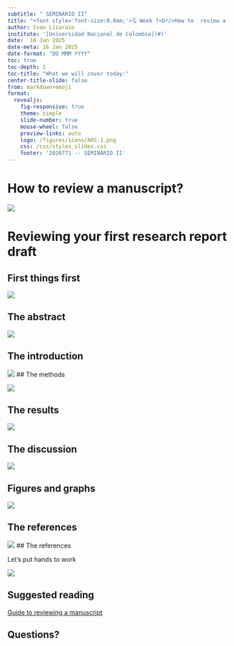 ```yaml
---
subtitle: " SEMINARIO II"
title: "<font style='font-size:0.8em;'>🗓️ Week 7<br/>How to  review a   manuscript?</font>"
author: Ivan Lizarazo
institute: '[Universidad Nacional de Colombia](#)'
date:  16 Jan 2025
date-meta: 16 Jan 2025
date-format: "DD MMM YYYY"
toc: true
toc-depth: 1
toc-title: "What we will cover today:"
center-title-slide: false
from: markdown+emoji
format:
  revealjs: 
    fig-responsive: true
    theme: simple
    slide-number: true
    mouse-wheel: false
    preview-links: auto
    logo: /figures/icons/ARS-1.png
    css: /css/styles_slides.css
    footer: '2020771 -- SEMINARIO II'
---
```


# How to review a manuscript?

![](figs/guide.png)


# Reviewing your first research report draft

## First things first

![](figs/1.png)

## The abstract

![](figs/2.png)

## The introduction

![](figs/3.png)
## The methods

![](figs/4.png)

## The results

![](figs/5.png)

## The discussion

![](figs/6.png)

## Figures and graphs

![](figs/7.png)

## The references

![](figs/8.png)
## The references

Let's put hands to work

![](figs/work.png)



## Suggested reading

[Guide to reviewing a manuscript](https://tech.snmjournals.org/content/jnmt/34/2/92.full.pdf)

## Questions?


